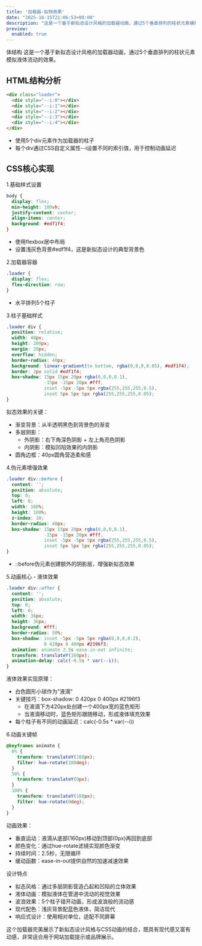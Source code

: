 ```yaml
---
title: '加载器-拟物效果'
date: "2025-10-15T21:06:53+08:00"
description: "这是一个基于新拟态设计风格的加载器动画，通过5个垂直排列的柱状元素模拟液体流动的效果。"
preview:
  enabled: true
---
```


体结构
这是一个基于新拟态设计风格的加载器动画，通过5个垂直排列的柱状元素模拟液体流动的效果。

## HTML结构分析

```html
<div class="loader">
  <div style="--i:0"></div>
  <div style="--i:1"></div>
  <div style="--i:2"></div>
  <div style="--i:3"></div>
  <div style="--i:4"></div>
</div>
```

- 使用5个div元素作为加载器的柱子
- 每个div通过CSS自定义属性--i设置不同的索引值，用于控制动画延迟

## CSS核心实现

1.基础样式设置

```css
body {
  display: flex;
  min-height: 100vh;
  justify-content: center;
  align-items: center;
  background: #edf1f4;
}
```

- 使用flexbox居中布局
- 设置浅灰色背景#edf1f4，这是新拟态设计的典型背景色

2.加载器容器

```css
.loader {
  display: flex;
  flex-direction: row;
}
```

- 水平排列5个柱子

3.柱子基础样式

```css
.loader div {
  position: relative;
  width: 40px;
  height: 200px;
  margin: 20px;
  overflow: hidden;
  border-radius: 40px;
  background: linear-gradient(to bottom, rgba(0,0,0,0.05), #edf1f4);
  border: 2px solid #edf1f4;
  box-shadow: 15px 15px 20px rgba(0,0,0,0.1),
              -15px -15px 20px #fff,
              inset -5px -5px 5px rgba(255,255,255,0.5),
              inset 5px 5px 5px rgba(255,255,255,0.05);
}
```

拟态效果的关键：

- 渐变背景：从半透明黑色到背景色的渐变
- 多层阴影：
  - 外阴影：右下角深色阴影 + 左上角亮色阴影
  - 内阴影：模拟凹陷效果的内阴影
- 圆角边框：40px圆角营造柔和感

4.伪元素增强效果

```css
.loader div::before {
  content: '';
  position: absolute;
  top: 0;
  left: 0;
  width: 100%;
  height: 100%;
  z-index: 10;
  border-radius: 40px;
  box-shadow: 15px 15px 20px rgba(0,0,0,0.1),
              -15px -15px 20px #fff,
              inset -5px -5px 5px rgba(255,255,255,0.5),
              inset 5px 5px 5px rgba(255,255,255,0.05);
}
```

- ::before伪元素创建额外的阴影层，增强新拟态效果

5.动画核心 - 液体效果

```css
.loader div::after {
  content: '';
  position: absolute;
  top: 0;
  left: 0;
  width: 36px;
  height: 36px;
  background: #fff;
  border-radius: 50%;
  box-shadow: inset -5px -5px 5px rgba(0,0,0,0.2),
              0 420px 0 400px #2196f3;
  animation: animate 2.5s ease-in-out infinite;
  transform: translateY(160px);
  animation-delay: calc(-0.5s * var(--i));
}
```

液体效果实现原理：

- 白色圆形小球作为"液滴"
- 关键技巧：box-shadow: 0 420px 0 400px #2196f3
  - 在液滴下方420px处创建一个400px宽的蓝色矩形
  - 当液滴移动时，蓝色矩形跟随移动，形成液体填充效果
- 每个柱子有不同的动画延迟：calc(-0.5s * var(--i))

6.动画关键帧

```css
@keyframes animate {
  0% {
    transform: translateY(160px);
    filter: hue-rotate(180deg);
  }
  50% {
    transform: translateY(0px);
  }
  100% {
    transform: translateY(160px);
    filter: hue-rotate(0deg);
  }
}
```

动画效果：

- 垂直运动：液滴从底部(160px)移动到顶部(0px)再回到底部
- 颜色变化：通过hue-rotate滤镜实现颜色渐变
- 持续时间：2.5秒，无限循环
- 缓动函数：ease-in-out提供自然的加速减速效果

设计特点

- 拟态风格：通过多层阴影营造凸起和凹陷的立体效果
- 液体动画：模拟液体在管道中流动的视觉效果
- 波浪效果：5个柱子错开动画，形成波浪般的流动感
- 现代配色：浅灰背景配蓝色液体，简洁现代
- 响应式设计：使用相对单位，适配不同屏幕

这个加载器完美展示了新拟态设计风格与CSS动画的结合，既具有现代感又富有动感，非常适合用于网站加载提示或品牌展示。


<CodeViewer postId="loader-neumorphism" />